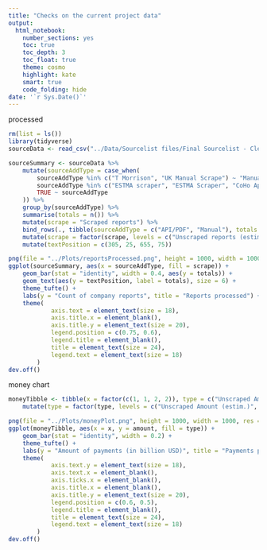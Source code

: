 ```yaml
---
title: "Checks on the current project data"
output: 
  html_notebook:
    number_sections: yes
    toc: true
    toc_depth: 3
    toc_float: true
    theme: cosmo
    highlight: kate
    smart: true
    code_folding: hide
date: '`r Sys.Date()`'
---
```

processed
```r
rm(list = ls())
library(tidyverse)
sourceData <- read_csv("../Data/Sourcelist files/Final Sourcelist - Clean Sources.csv")

sourceSummary <- sourceData %>% 
    mutate(sourceAddType = case_when(
        sourceAddType %in% c("T Morrison", "UK Manual Scrape") ~ "Manual",
        sourceAddType %in% c("ESTMA scraper", "ESTMA Scraper", "CoHo Api") ~ "API/PDF",
        TRUE ~ sourceAddType
    )) %>% 
    group_by(sourceAddType) %>% 
    summarise(totals = n()) %>% 
    mutate(scrape = "Scraped reports") %>% 
    bind_rows(., tibble(sourceAddType = c("API/PDF", "Manual"), totals = c(100, 40), scrape = c("Unscraped reports (estim.)", "Unscraped reports (estim.)"))) %>% 
    mutate(scrape = factor(scrape, levels = c("Unscraped reports (estim.)", "Scraped reports"))) %>% 
    mutate(textPosition = c(305, 25, 655, 75))

png(file = "../Plots/reportsProcessed.png", height = 1000, width = 1000, res = 100)
ggplot(sourceSummary, aes(x = sourceAddType, fill = scrape)) + 
    geom_bar(stat = "identity", width = 0.4, aes(y = totals)) +
    geom_text(aes(y = textPosition, label = totals), size = 6) +
    theme_tufte() +
    labs(y = "Count of company reports", title = "Reports processed") +
    theme(
            axis.text = element_text(size = 18),
            axis.title.x = element_blank(),
            axis.title.y = element_text(size = 20),
            legend.position = c(0.75, 0.6),
            legend.title = element_blank(),
            title = element_text(size = 24),
            legend.text = element_text(size = 18)
        )
dev.off()

```
money chart
```r
moneyTibble <- tibble(x = factor(c(1, 1, 2, 2)), type = c("Unscraped Amount (estim.)", "Scraped Amount", "Unscraped Amount (estim.)", "Scraped Amount"), amount = c(70, 180, 0, 0)) %>% 
    mutate(type = factor(type, levels = c("Unscraped Amount (estim.)", "Scraped Amount")))

png(file = "../Plots/moneyPlot.png", height = 1000, width = 1000, res = 100)
ggplot(moneyTibble, aes(x = x, y = amount, fill = type)) + 
    geom_bar(stat = "identity", width = 0.2) +
    theme_tufte() +
    labs(y = "Amount of payments (in billion USD)", title = "Payments processed") +
    theme(
            axis.text.y = element_text(size = 18),
            axis.text.x = element_blank(),
            axis.ticks.x = element_blank(),
            axis.title.x = element_blank(),
            axis.title.y = element_text(size = 20),
            legend.position = c(0.6, 0.5),
            legend.title = element_blank(),
            title = element_text(size = 24),
            legend.text = element_text(size = 18)
        )
dev.off()

```

